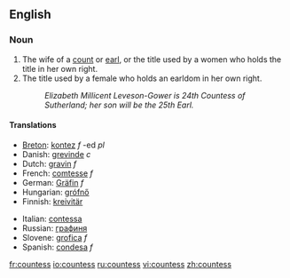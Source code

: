 ==English==

===Noun===
{{en-noun|es}}

#The wife of a [[count]] or [[earl]], or the title used by a women who holds the title in her own right.
#The title used by a female who holds an earldom in her own right.
#:''Elizabeth Millicent Leveson-Gower is 24th Countess of Sutherland; her son will be the 25th Earl.''

====Translations====
{{top}}
*[[Breton]]: [[kontez]] ''f'' -ed ''pl''
*Danish: [[grevinde]] ''c''
*Dutch: [[gravin]] ''f''
*French: [[comtesse]] ''f''
*German: [[Gräfin]] ''f''
*Hungarian: [[grófnő]]
*Finnish: [[kreivitär]]
{{mid}}
*Italian: [[contessa]] {{f}}
*Russian: [[графиня]]
*Slovene: [[grofica]] ''f''
*Spanish: [[condesa]] ''f''
{{bottom}}

[[fr:countess]]
[[io:countess]]
[[ru:countess]]
[[vi:countess]]
[[zh:countess]]